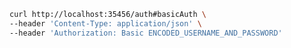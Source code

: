 ```bash showLineNumbers copy filename="Basic Auth New usage example"
curl http://localhost:35456/auth#basicAuth \
--header 'Content-Type: application/json' \
--header 'Authorization: Basic ENCODED_USERNAME_AND_PASSWORD'
```
